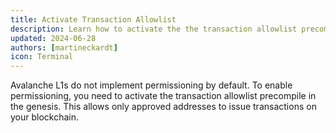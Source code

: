 ```yaml
---
title: Activate Transaction Allowlist
description: Learn how to activate the the transaction allowlist precompile in the genesis.
updated: 2024-06-28
authors: [martineckardt]
icon: Terminal
---
```


Avalanche L1s do not implement permissioning by default. To enable permissioning, you need to
activate the transaction allowlist precompile in the genesis. This allows only approved addresses to
issue transactions on your blockchain. 
<ToolboxMdxWrapper walletMode="c-chain">
<CreateChain embedMode={true} />
</ToolboxMdxWrapper>